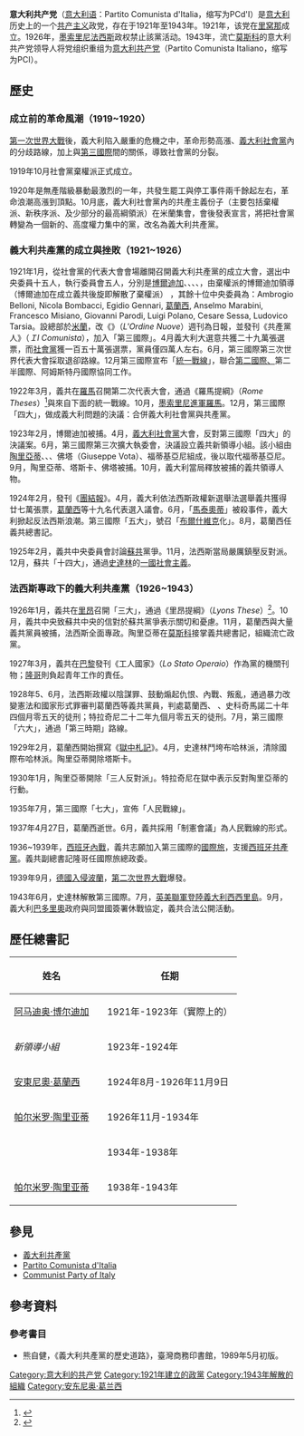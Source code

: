 {{about|1921年-1943年存在的意大利共产党|其它名称相似的政党|意大利共产党 (消歧义)}}
{{Mergeto |1=義大利共產黨|time=2017-04-29T07:23:04+00:00}}
{{共产党}}
'''意大利共产党'''（[[意大利语|意大利语]]：Partito Comunista d'Italia，缩写为PCd'I）是[[意大利|意大利]]历史上的一个[[共产主义|共产主义]]政党，存在于1921年至1943年。1921年，该党在[[里窝那|里窝那]]成立。1926年，[[墨索里尼|墨索里尼]][[法西斯|法西斯]]政权禁止該黨活动。1943年，流亡[[莫斯科|莫斯科]]的意大利共产党领导人将党组织重组为[[意大利共产党|意大利共产党]]（Partito Comunista Italiano，缩写为PCI）。

== 歷史 ==
=== 成立前的革命風潮（1919~1920） ===
[[第一次世界大战|第一次世界大戰]]後，義大利陷入嚴重的危機之中，革命形勢高漲、[[意大利社会党|義大利社會黨]]內的分歧路線，加上與[[第三國際|第三國際]]間的關係，導致社會黨的分裂。

1919年10月社會黨棄權派正式成立。

1920年是無產階級暴動最激烈的一年，共發生罷工與停工事件兩千餘起左右，革命浪潮高漲到頂點。10月底，義大利社會黨內的共產主義份子（主要包括棄權派、新秩序派、及少部分的最高綱領派）在米蘭集會，會後發表宣言，將把社會黨轉變為一個新的、高度權力集中的黨，改名為義大利共產黨。

=== 義大利共產黨的成立與挫敗（1921~1926） ===
1921年1月，從社會黨的代表大會會場離開召開義大利共產黨的成立大會，選出中央委員十五人，執行委員會五人，分別是[[阿马迪奥·博尔迪加|博爾迪加]]、{{Link-it|格里埃科|Ruggero Grieco|格里埃科}}、{{Link-it|特拉奇尼|Umberto Terracini|特拉奇尼}}、{{Link-it|雷波西|Luigi Repossi|雷波西}}、{{Link-it|福蒂基亞尼|Bruno Fortichiari|福蒂基亞尼}}，由棄權派的博爾迪加領導（博爾迪加在成立義共後旋即解散了棄權派） ，其餘十位中央委員為：Ambrogio Belloni, Nicola Bombacci,  Egidio Gennari, [[葛蘭西|葛蘭西]], Anselmo Marabini, Francesco Misiano, Giovanni Parodi, Luigi Polano,  Cesare Sessa, Ludovico Tarsia。設總部於[[米蘭|米蘭]]，改《{{Link-it|新秩序|L'Ordine Nuovo|新秩序}}》（''L'Ordine Nuove''）週刊為日報，並發刊《共產黨人》（''Ｉl Comunista''），加入「第三國際」。4月義大利大選意共獲二十九萬張選票，而[[意大利社会党|社會黨]]獲一百五十萬張選票，黨員僅四萬人左右。6月，第三國際第三次世界代表大會採取退卻路線。12月第三國際宣布「[[統一戰線|統一戰線]]」，聯合[[第二国际|第二國際、]]第二半國際、阿姆斯特丹國際協同工作。

1922年3月，義共在[[羅馬|羅馬]]召開第二次代表大會，通過《羅馬提綱》（''Rome Theses''）<ref>{{Cite web|url =http://www.international-communist-party.org/BasicTexts/English/22TeRome.htm|title =PCd'I, Theses on Tactics, Rome, 1922|date =1922-03-26|language =en|accessdate =2017-04-29|archive-date =2018-01-17|archive-url =https://web.archive.org/web/20180117112947/http://www.international-communist-party.org/BasicTexts/English/22TeRome.htm|dead-url =no}}</ref>與來自下面的統一戰線。10月，[[墨索里尼|墨索里尼]][[向罗马进军|進軍羅馬]]。12月，第三國際「四大」，做成義大利問題的決議：合併義大利社會黨與共產黨。

1923年2月，博爾迪加被捕。4月，[[意大利社会党|義大利社會黨]]大會，反對第三國際「四大」的決議案。6月，第三國際第三次擴大執委會，決議設立義共新領導小組。該小組由[[帕尔米罗·陶里亚蒂|陶里亞蒂]]、{{Link-it|塔斯卡|Angelo Tasca|塔斯卡}}、{{Link-it|史科哥馬諾|Mauro Scoccimarro|史科哥馬諾}}、佛塔（Giuseppe Vota）、福蒂基亞尼組成，後以{{Link-it|杰納里|Egidio Gennari|杰納里}}取代福蒂基亞尼。9月，陶里亞蒂、塔斯卡、佛塔被捕。10月，義大利當局釋放被捕的義共領導人物。

1924年2月，發刊《[[团结报_(意大利)|團結報]]》。4月，義大利依法西斯政權新選舉法選舉義共獲得廿七萬張票，[[葛蘭西|葛蘭西]]等十九名代表選入議會。6月，「[[吉亚科莫·马泰奥蒂|馬泰奧蒂]]」被殺事件，義大利掀起反法西斯浪潮。第三國際「五大」，號召「[[布尔什维克|布爾什維克]]化」。8月，葛蘭西任義共總書記。

1925年2月，義共中央委員會討論[[苏联共产党|蘇共]]黨爭。11月，法西斯當局嚴厲鎮壓反對派。12月，蘇共「十四大」，通過[[史達林|史達林]]的[[一国社会主义|一國社會主義]]。

=== 法西斯專政下的義大利共產黨（1926~1943） ===
1926年1月，義共在[[里昂|里昂]]召開「三大」，通過《里昂提綱》（''Lyons These''）<ref>{{Cite web|url =https://www.marxists.org/archive/bordiga/works/1926/lyons-theses.htm|title =The Lyons Theses, Amadeo Bordiga 1926|date =1926-01|language =en|accessdate =2017-04-29|archive-date =2017-07-21|archive-url =https://web.archive.org/web/20170721171225/https://www.marxists.org/archive/bordiga/works/1926/lyons-theses.htm|dead-url =no}}</ref>。10月，義共中央致蘇共中央的信對於蘇共黨爭表示關切和憂慮。11月，葛蘭西與大量義共黨員被捕，法西斯全面專政。陶里亞蒂在[[莫斯科|莫斯科]]接掌義共總書記，組織流亡政黨。

1927年3月，義共在[[巴黎|巴黎]]發刊《工人國家》（''Lo Stato Operaio''）作為黨的機關刊物；[[路易吉·隆哥|隆哥]]則負起青年工作的責任。

1928年5、6月，法西斯政權以陰謀罪、鼓動煽起仇恨、內戰、叛亂，通過暴力改變憲法和國家形式罪審判葛蘭西等義共黨員，判處葛蘭西、{{Link-it|羅維塔|Giovanni Roveda|羅維塔}} 、史科奇馬諾二十年四個月零五天的徒刑；特拉奇尼二十二年九個月零五天的徒刑。7月，第三國際「六大」，通過「第三時期」路線。

1929年2月，葛蘭西開始撰寫《[[獄中札記|獄中札記]]》。4月，史達林鬥垮布哈林派，清除國際布哈林派。陶里亞蒂開除塔斯卡。

1930年1月，陶里亞蒂開除「三人反對派」。特拉奇尼在獄中表示反對陶里亞蒂的行動。

1935年7月，第三國際「七大」，宣佈「人民戰線」。

1937年4月27日，葛蘭西逝世。6月，義共採用「制憲會議」為人民戰線的形式。

1936~1939年，[[西班牙內戰|西班牙內戰]]，義共志願加入第三國際的[[国际纵队|國際旅]]，支援[[西班牙共产党|西班牙共產黨]]。義共副總書記隆哥任國際旅總政委。

1939年9月，[[波蘭戰役|德國入侵波蘭]]，[[第二次世界大戰|第二次世界大戰]]爆發。

1943年6月，史達林解散第三國際。7月，[[西西里島戰役|英美聯軍登陸義大利西西里島]]。9月，義大利[[佩特罗·巴多格里奥|巴多里奧]]政府與同盟國簽署休戰協定，義共合法公開活動。

== 歷任總書記 ==
{| class="wikitable" cellpadding=2 cellspacing=2
! 姓名!! !! 任期
|- bgcolor=pink
|[[阿马迪奥·博尔迪加|阿马迪奥·博尔迪加]] || || 1921年-1923年（實際上的）
|- bgcolor=pink
| ''新領導小組'' ||  || 1923年-1924年
|-  bgcolor=pink
|[[安東尼奧·葛蘭西|安東尼奧·葛蘭西]] ||  ||1924年8月-1926年11月9日
|-  bgcolor=pink
|[[帕尔米罗·陶里亚蒂|帕尔米罗·陶里亚蒂]] || || 1926年11月-1934年
|-  bgcolor=pink
|{{Link-it|鲁杰罗·格里埃科|Ruggero Grieco}} || || 1934年-1938年
|- bgcolor=pink
|[[帕尔米罗·陶里亚蒂|帕尔米罗·陶里亚蒂]] || || 1938年-1943年
|}

== 參見 ==
* [[意大利共产党|義大利共產黨]]
* [https://it.wikipedia.org/wiki/Partito_Comunista_d%27Italia Partito Comunista d'Italia]{{Wayback|url=https://it.wikipedia.org/wiki/Partito_Comunista_d%27Italia |date=20170707050634 }}
* [https://en.wikipedia.org/wiki/Communist_Party_of_Italy Communist Party of Italy]{{Wayback|url=https://en.wikipedia.org/wiki/Communist_Party_of_Italy |date=20170329091703 }}

== 參考資料 ==
{{reflist}}
=== 參考書目 ===
*熊自健，《義大利共產黨的歷史道路》，臺灣商務印書館，1989年5月初版。

[[Category:意大利的共产党|Category:意大利的共产党]]
[[Category:1921年建立的政黨|Category:1921年建立的政黨]]
[[Category:1943年解散的組織|Category:1943年解散的組織]]
[[Category:安东尼奥·葛兰西|Category:安东尼奥·葛兰西]]